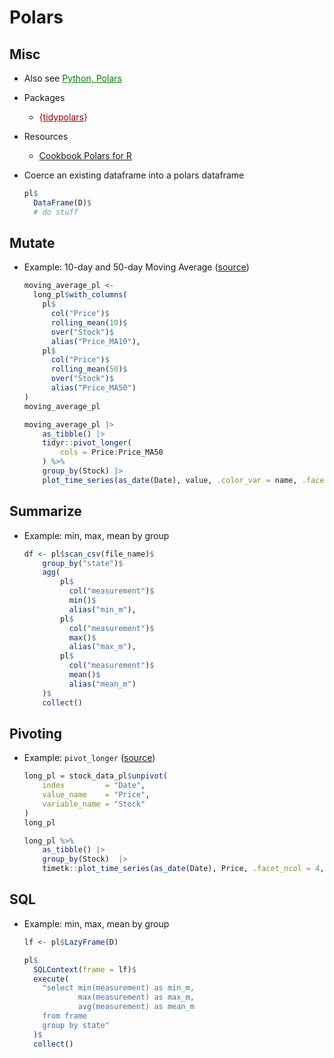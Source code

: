 # Polars {#sec-r-polars .unnumbered}

## Misc {#sec-r-polars-misc .unnumbered}

-   Also see [Python, Polars](python-polars.qmd#sec-py-polars){style="color: green"}

-   Packages

    -   [{]{style="color: #990000"}[tidypolars](https://www.tidypolars.etiennebacher.com/){style="color: #990000"}[}]{style="color: #990000"}

-   Resources

    -   [Cookbook Polars for R](https://ddotta.github.io/cookbook-rpolars/)

-   Coerce an existing dataframe into a polars dataframe

    ``` r
    pl$
      DataFrame(D)$
      # do stuff
    ```

## Mutate {#sec-r-polars-mutate .unnumbered}

-   [Example]{.ribbon-highlight}: 10-day and 50-day Moving Average ([source](https://github.com/business-science/free_r_tips/blob/master/082_polars_in_r/082_polars_in_r.R))

    ``` r
    moving_average_pl <- 
      long_pl$with_columns(
        pl$
          col("Price")$
          rolling_mean(10)$
          over("Stock")$
          alias("Price_MA10"),
        pl$
          col("Price")$
          rolling_mean(50)$
          over("Stock")$
          alias("Price_MA50")
    )
    moving_average_pl

    moving_average_pl |> 
        as_tibble() |> 
        tidyr::pivot_longer(
            cols = Price:Price_MA50
        ) %>%
        group_by(Stock) |> 
        plot_time_series(as_date(Date), value, .color_var = name, .facet_ncol = 4, .smooth = FALSE)
    ```

## Summarize {#sec-r-polars-summarize .unnumbered}

-   Example: min, max, mean by group

    ``` r
    df <- pl$scan_csv(file_name)$
        group_by("state")$
        agg(
            pl$
              col("measurement")$
              min()$
              alias("min_m"),
            pl$
              col("measurement")$
              max()$
              alias("max_m"),
            pl$
              col("measurement")$
              mean()$
              alias("mean_m")
        )$
        collect()
    ```

## Pivoting {#sec-r-polars-pivot .unnumbered}

-   [Example]{.ribbon-highlight}: `pivot_longer` ([source](https://github.com/business-science/free_r_tips/blob/master/082_polars_in_r/082_polars_in_r.R))

    ``` r
    long_pl = stock_data_pl$unpivot(
        index         = "Date",
        value_name    = "Price",
        variable_name = "Stock"
    )
    long_pl

    long_pl %>%
        as_tibble() |> 
        group_by(Stock)  |> 
        timetk::plot_time_series(as_date(Date), Price, .facet_ncol = 4, .smooth = FALSE)
    ```

## SQL {#sec-r-polars-sql .unnumbered}

-   [Example]{.ribbon-highlight}: min, max, mean by group

    ``` r
    lf <- pl$LazyFrame(D) 

    pl$
      SQLContext(frame = lf)$
      execute(
        "select min(measurement) as min_m, 
                max(measurement) as max_m, 
                avg(measurement) as mean_m 
        from frame 
        group by state"
      )$
      collect()
    ```
